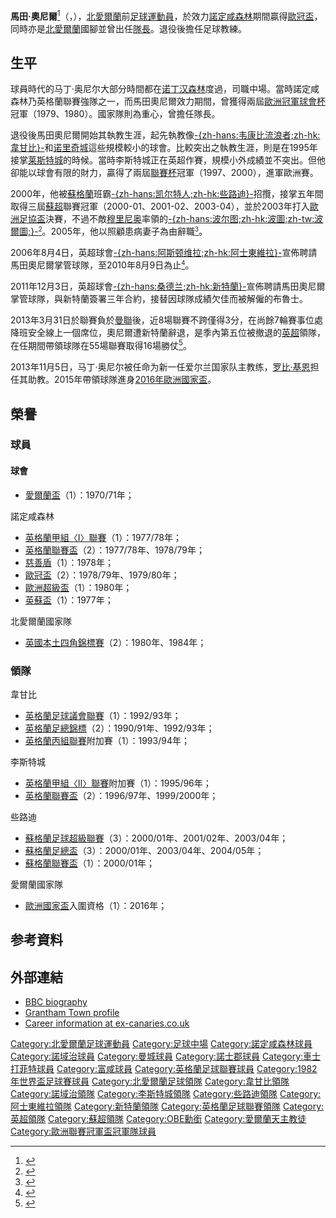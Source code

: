 {{noteTA|G1=足球|G2=蘇超|G3=EPL|G4=FAcup
|T=zh-hans:马丁·奥尼尔;zh-hk:馬田·奧尼爾;zh-tw:馬丁·奧尼爾;
|1=zh-hans:马丁·奥尼尔;zh-hk:馬田·奧尼爾;zh-tw:馬丁·奧尼爾;
}}
{{Infobox football biography
| name = 馬田·奧尼爾<br />''Martin O'Neill''<br>{{post-nominals|country=GBR|OBE}}
| image = Martin O'Neill (cropped).jpg
| image_size = 200
| fullname            = -{zh-hans:马丁;zh-hk:馬田}-·曉夫·米高·奧尼爾
| englishfullname     = Martin Hugh Michael O'Neill
| nickname            = Aston Martin、Midas
| dateofbirth         = {{birth date and age|1952|3|1}}
| cityofbirth         = {{tsl|en|Kilrea|基爾雷}}
| countryofbirth      = [[北愛爾蘭|北愛爾蘭]]
| currentclub         = 
| position            = [[中場|中場]]
| youthyears1 =
| youthclubs1 = {{le|Rosario Youth Club F.C.||Rosario}}
| youthyears2 = 1969–1971
| youthclubs2 = [[德利城足球俱乐部|德利城]]
| years1 = 1971
| years2 = 1971–1981
| years3 = 1981
| years4 = 1981–1982
| years5 = 1982–1983
| years6 = 1983–1984
| years7 = 1984
| years8 = 1985
| clubs1 = [[里斯布恩造酒廠足球會|里斯布恩]]
| clubs2 = [[诺丁汉森林足球俱乐部|諾定咸森林]]
| clubs3 = [[诺里奇城足球俱乐部|诺里奇城]]
| clubs4 = [[曼城足球俱乐部|曼城]]
| clubs5 = [[诺里奇城足球俱乐部|诺里奇城]]
| clubs6 = [[諾士郡足球會|諾士郡]]
| clubs7 = [[切斯特菲尔德足球俱乐部|切斯特菲尔德]]
| clubs8 = [[富勒姆足球俱乐部|富勒姆]]<ref>{{cite web |url=http://www.ex-canaries.co.uk/players/oneill.htm |access-date=7 September 2014 |title=Martin O'Neill |publisher=Flown From The Nest |archive-date=2010-11-18 |archive-url=https://web.archive.org/web/20101118035449/http://www.ex-canaries.co.uk/players/oneill.htm |dead-url=no }}</ref>
| caps1 = 7   | goals1 = 3
| caps2 = 285 | goals2 = 48
| caps3 = 11  | goals3 = 1
| caps4 = 13  | goals4 = 0
| caps5 = 55  | goals5 = 11
| caps6 = 64  | goals6 = 5
| caps7 = 0   | goals7 = 0
| caps8 = 0  | goals8 = 0
| totalcaps = 435 |totalgoals = 68
| nationalyears1 = 1971–1984
| nationalteam1 = [[北愛爾蘭足球代表隊|北愛爾蘭]]
| nationalcaps1 = 64
| nationalgoals1 = 8
| manageryears1 = 1987–1989 | managerclubs1 = {{le|Grantham Town F.C.||格蘭咸城}}
| manageryears2 = 1989      | managerclubs2 = {{le|Shepshed Charterhouse F.C.||Shepshed Charterhouse}}
| manageryears3 = 1990–1995 | managerclubs3 = [[韦康比流浪者足球俱乐部|韋甘比]]
| manageryears4 = 1995      | managerclubs4 = [[诺里奇城足球俱乐部|诺里奇城]]
| manageryears5 = 1995–2000 | managerclubs5 = [[莱斯特城足球俱乐部|莱斯特城]]
| manageryears6 = 2000–2005 | managerclubs6 = [[凯尔特人足球俱乐部|些路迪]]
| manageryears7 = 2006–2010 | managerclubs7 = [[阿士東維拉足球俱樂部|阿士東維拉]]
| manageryears8 = 2011–2013 | managerclubs8 = [[桑德兰足球俱乐部|新特蘭]]
| manageryears9 = 2013–2018   | managerclubs9 = [[愛爾蘭國家足球隊|爱尔兰]]
| manageryears10 = 2019  | managerclubs10 = [[诺丁汉森林足球俱乐部|諾定咸森林]]
}}

'''馬田·奧尼爾'''{{OBE}}<ref>{{Cite web |url=http://news.bbc.co.uk/sport2/hi/football/teams/c/celtic/3357679.stm |title=O'Neill becomes OBE |access-date=2007-12-28 |archive-date=2021-04-13 |archive-url=https://web.archive.org/web/20210413061902/http://news.bbc.co.uk/sport2/hi/football/teams/c/celtic/3357679.stm |dead-url=no }}</ref>（{{lang-en|'''Martin O'Neill'''}}，{{bd|1952年|3月1日|||O'Neill}}），[[北愛爾蘭|北愛爾蘭]]前[[足球|足球]][[運動員|運動員]]，於效力[[诺丁汉森林足球俱乐部|諾定咸森林]]期間贏得[[歐聯|歐冠盃]]，同時亦是[[北愛爾蘭足球代表隊|北愛爾蘭]]國腳並曾出任[[隊長_(足球)|隊長]]。退役後擔任足球教練。

==生平==
球員時代的马丁·奥尼尔大部分時間都在[[诺丁汉森林足球俱乐部|诺丁汉森林]]度過，司職中場。當時諾定咸森林乃英格蘭聯賽強隊之一，而馬田奧尼爾效力期間，曾獲得兩屆[[歐洲冠軍球會杯|歐洲冠軍球會杯]]冠軍（1979、1980）。國家隊則為重心，曾擔任隊長。

退役後馬田奧尼爾開始其執教生涯，起先執教像[[韦康比流浪者足球俱乐部|-{zh-hans:韦康比流浪者;zh-hk:韋甘比}-]]和[[诺里奇城足球俱乐部|诺里奇城]]這些規模較小的球會。比較突出之執教生涯，則是在1995年接掌[[莱斯特城足球俱乐部|莱斯特城]]的時候。當時李斯特城正在英超作賽，規模小外成績並不突出。但他卻能以球會有限的財力，贏得了兩屆[[英格蘭聯賽杯|聯賽杯]]冠軍（1997、2000），進軍歐洲賽。

2000年，他被[[蘇格蘭|蘇格蘭]]班霸[[凯尔特人足球俱乐部|-{zh-hans:凯尔特人;zh-hk:些路迪}-]]招攬，接掌五年間取得三屆[[蘇超|蘇超]]聯賽冠軍（2000-01、2001-02、2003-04），並於2003年打入[[歐洲足協盃|歐洲足協盃]]決賽，不過不敵[[穆里尼奥|穆里尼奥]]率領的[[波圖足球會|-{zh-hans:波尔图;zh-hk:波圖;zh-tw:波爾圖;}-]]<small><ref>{{Cite web |url=http://news.bbc.co.uk/sport2/hi/football/europe/3043029.stm |title=Porto end Celtic's Uefa dream |access-date=2007-12-28 |archive-date=2009-05-05 |archive-url=https://web.archive.org/web/20090505230853/http://news.bbc.co.uk/sport1/hi/football/europe/3043029.stm |dead-url=no }}</ref></small>。2005年，他以照顧患病妻子為由辭職<small><ref>{{Cite web |url=http://news.bbc.co.uk/sport2/hi/football/teams/c/celtic/4576981.stm |title=End of an era as O'Neill resigns |access-date=2007-12-28 |archive-date=2018-01-28 |archive-url=https://web.archive.org/web/20180128134426/http://news.bbc.co.uk/sport2/hi/football/teams/c/celtic/4576981.stm |dead-url=no }}</ref></small>。 

2006年8月4日，英超球會[[阿士東維拉足球俱樂部|-{zh-hans:阿斯顿维拉;zh-hk:阿士東維拉}-]]宣佈聘請馬田奧尼爾掌管球隊，至2010年8月9日為止<small><ref>{{Cite web |url=http://news.bbc.co.uk/sport2/hi/football/teams/a/aston_villa/5246190.stm |title=O'Neill named Aston Villa manager |access-date=2007-12-28 |archive-date=2020-11-18 |archive-url=https://web.archive.org/web/20201118085729/http://news.bbc.co.uk/sport2/hi/football/teams/a/aston_villa/5246190.stm |dead-url=no }}</ref></small>。

2011年12月3日，英超球會[[桑德兰足球俱乐部|-{zh-hans:桑德兰;zh-hk:新特蘭}-]]宣佈聘請馬田奧尼爾掌管球隊，與新特蘭簽署三年合約，接替因球隊成績欠佳而被解僱的布魯士。

2013年3月31日於聯賽負於[[曼徹斯特聯足球俱樂部|曼聯]]後，近8場聯賽不跨僅得3分，在尚餘7輪賽事位處降班安全線上一個席位，奧尼爾遭新特蘭辭退，是季內第五位被撤退的[[英超|英超]]領隊，在任期間帶領球隊在55場聯賽取得16場勝仗<ref>{{cite news |language=en |url=http://www.bbc.co.uk/sport/0/football/21985808 |title=Martin O'Neill: Sunderland sack manager after Man Utd defeat |publisher=''[[BBC_Sport|BBC Sport]]'' |date=2013-03-31 |accessdate=2013-03-31 |archive-date=2013-04-06 |archive-url=https://www.webcitation.org/6FfacWrBr?url=http://www.bbc.co.uk/sport/0/football/21985808 |dead-url=no }}</ref>。

2013年11月5日，马丁·奥尼尔被任命为新一任爱尔兰国家队主教练，[[罗比·基恩|罗比·基恩]]担任其助教。2015年帶領球隊進身[[2016年歐洲國家盃|2016年歐洲國家盃]]。

==榮譽==
===球員===
====球會====
*[[愛爾蘭盃|愛爾蘭盃]]（1）：1970/71年；

;諾定咸森林
*[[英格蘭足球聯賽|英格蘭甲組〈I〉聯賽]]（1）：1977/78年；
*[[英格蘭聯賽盃|英格蘭聯賽盃]]（2）：1977/78年、1978/79年；
*[[英格蘭社區盾|慈善盾]]（1）：1978年；
*[[欧洲冠军联赛|歐冠盃]]（2）：1978/79年、1979/80年；
*[[歐洲超級盃|歐洲超級盃]]（1）：1980年；
*[[英蘇盃|英蘇盃]]（1）：1977年；

;北愛爾蘭國家隊
*[[英國本土四角錦標賽|英國本土四角錦標賽]]（2）：1980年、1984年；

===領隊===
;韋甘比
*[[英格蘭足球議會聯賽|英格蘭足球議會聯賽]]（1）：1992/93年；
*[[英格蘭足總錦標|英格蘭足總錦標]]（2）：1990/91年、1992/93年；
*[[英格蘭足球聯賽|英格蘭丙組聯賽]]附加賽（1）：1993/94年；

;李斯特城
*[[英格蘭足球聯賽|英格蘭甲組〈II〉聯賽]]附加賽（1）：1995/96年；
*[[英格蘭聯賽盃|英格蘭聯賽盃]]（2）：1996/97年、1999/2000年；

;些路迪
*[[蘇格蘭足球超級聯賽|蘇格蘭足球超級聯賽]]（3）：2000/01年、2001/02年、2003/04年；
*[[蘇格蘭足總盃|蘇格蘭足總盃]]（3）：2000/01年、2003/04年、2004/05年；
*[[蘇格蘭聯賽盃|蘇格蘭聯賽盃]]（1）：2000/01年；

愛爾蘭國家隊
*[[歐洲國家盃|歐洲國家盃]]入圍資格（1）：2016年；
==参考資料==
{{reflist}}

==外部連結==
*[http://news.bbc.co.uk/sport3/worldcup2002/hi/tv_radio_coverage/newsid_1987000/1987736.stm BBC biography] {{Wayback|url=http://news.bbc.co.uk/sport3/worldcup2002/hi/tv_radio_coverage/newsid_1987000/1987736.stm |date=20071022215829 }}
*[http://www.thegingerbreads.co.uk/gtfcstats/player.php?id=1678 Grantham Town profile] {{Wayback|url=http://www.thegingerbreads.co.uk/gtfcstats/player.php?id=1678 |date=20070929131624 }}
*[http://www.ex-canaries.co.uk/players/oneill.htm Career information at ex-canaries.co.uk] {{Wayback|url=http://www.ex-canaries.co.uk/players/oneill.htm |date=20101118035449 }}

{{諾定咸森林領隊}}
{{諾域治領隊}}
{{新特蘭領隊}}
{{愛爾蘭國家足球隊歷任主教練}}
{{2016年歐洲國家盃愛爾蘭參賽名單}}
{{蘇格蘭FWA年度最佳領隊}}

{{DEFAULTSORT:O'Neill, Martin}}
[[Category:北愛爾蘭足球運動員|Category:北愛爾蘭足球運動員]]
[[Category:足球中場|Category:足球中場]]
[[Category:諾定咸森林球員|Category:諾定咸森林球員]]
[[Category:諾域治球員|Category:諾域治球員]]
[[Category:曼城球員|Category:曼城球員]]
[[Category:諾士郡球員|Category:諾士郡球員]]
[[Category:車士打菲特球員|Category:車士打菲特球員]]
[[Category:富咸球員|Category:富咸球員]]
[[Category:英格蘭足球聯賽球員|Category:英格蘭足球聯賽球員]]
[[Category:1982年世界盃足球賽球員|Category:1982年世界盃足球賽球員]]
[[Category:北愛爾蘭足球領隊|Category:北愛爾蘭足球領隊]]
[[Category:韋甘比領隊|Category:韋甘比領隊]]
[[Category:諾域治領隊|Category:諾域治領隊]]
[[Category:李斯特城領隊|Category:李斯特城領隊]]
[[Category:些路迪領隊|Category:些路迪領隊]]
[[Category:阿士東維拉領隊|Category:阿士東維拉領隊]]
[[Category:新特蘭領隊|Category:新特蘭領隊]]
[[Category:英格蘭足球聯賽領隊|Category:英格蘭足球聯賽領隊]]
[[Category:英超領隊|Category:英超領隊]]
[[Category:蘇超領隊|Category:蘇超領隊]]
[[Category:OBE勳銜|Category:OBE勳銜]]
[[Category:愛爾蘭天主教徒|Category:愛爾蘭天主教徒]]
[[Category:歐洲聯賽冠軍盃冠軍隊球員|Category:歐洲聯賽冠軍盃冠軍隊球員]]